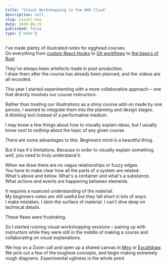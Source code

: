```yaml
---
title: 'Visual Workshopping in the AWS Cloud' 
description: null
slug: visual-aws
date: 2020-06-15
published: false
type: ['note']
---
```


I've made plenty of illustrated notes for egghead courses.  
On everything from <a href="/customhooks">custom React Hooks</a> to <a href="/gitmistakes">Git workflows</a> to <a href="rust">the basics of Rust</a>

They've always been artefacts made in post-production.  
I draw them after the course has already been planned, and the videos are all recorded.  

This year I started experimenting with a more collaborative approach – one that directly involves our course instructors.

Rather than treating our illustrations as a shiny course add-on made by one person, I wanted to integrate them into the planning and design stages.  
A thinking tool instead of a performative medium.

I may know a few things about how to visually explain ideas, but I usually know _next to nothing_ about the topic of any given course.

There are some advantages to this.  Beginners mind is a beautiful thing.

But it has it's limitations.  Because in order to visually explain something _well_, you need to truly understand it.  

When we draw there are no vague relationships or fuzzy edges.  
You have to make clear how all the parts of a system are related.  
What's above and below. What's a container and what's a substance.  
What actions and events are happening between elements.

It requires a nuanced understanding of the material.  
My beginners notes are still useful but they fall short in lots of ways.  
I make mistakes. I skim the surface of material. I can't dive deep on technical details.  

These flaws were frustrating.

So I started running visual workshopping sessions – pairing up with instructors while they were still in the middle of making a course and collaborating on visual explanations.

We hop on a Zoom call and open up a shared canvas in <a href="">Miro</a> or <a href="">Excalidraw</a>.
We pick out a few of the toughest concepts, and begin making extremely rough diagrams. Experimental ugliness is the whole point.